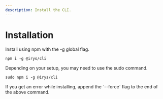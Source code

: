 ```yaml
---
description: Install the CLI.
---
```




# Installation

Install using npm with the -g global flag. 

```console
npm i -g @irys/cli
```

Depending on your setup, you may need to use the sudo command.

```console
sudo npm i -g @irys/cli
```

<Callout type="info" emoji="ℹ️">
	If you get an error while installing, append the `--force` flag to the end of the above command.
</Callout>

